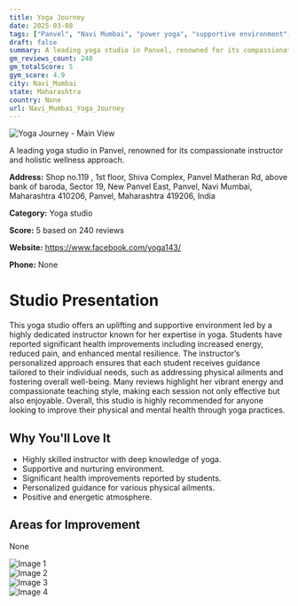 ```yaml
---
title: Yoga Journey
date: 2025-03-08
tags: ["Panvel", "Navi Mumbai", "power yoga", "supportive environment", "holistic wellness", "Navi Mumbai"]  
draft: false
summary: A leading yoga studio in Panvel, renowned for its compassionate instructor and holistic wellness approach.
gm_reviews_count: 240
gm_totalScore: 5
gym_score: 4.9
city: Navi_Mumbai
state: Maharashtra
country: None
url: Navi_Mumbai_Yoga_Journey
---
```


<div className="aspect-[16/9] relative my-8">
  <img 
    src="https://lh5.googleusercontent.com/p/AF1QipMOufBnf1UOhI_PpH8vbddy_sswyNW89GvVOaz-=w1920-h1080-k-no"
    alt="Yoga Journey - Main View"
    className="object-cover absolute inset-0 w-full h-full rounded-lg"
  />
</div>

A leading yoga studio in Panvel, renowned for its compassionate instructor and holistic wellness approach.

**Address:** Shop no.119 , 1st floor, Shiva Complex, Panvel Matheran Rd, above bank of baroda, Sector 19, New Panvel East, Panvel, Navi Mumbai, Maharashtra 410206, Panvel, Maharashtra 419206, India

**Category:** Yoga studio

**Score:** 5 based on 240 reviews

**Website:** https://www.facebook.com/yoga143/

**Phone:** None

# Studio Presentation

This yoga studio offers an uplifting and supportive environment led by a highly dedicated instructor known for her expertise in yoga. Students have reported significant health improvements including increased energy, reduced pain, and enhanced mental resilience. The instructor’s personalized approach ensures that each student receives guidance tailored to their individual needs, such as addressing physical ailments and fostering overall well-being. Many reviews highlight her vibrant energy and compassionate teaching style, making each session not only effective but also enjoyable. Overall, this studio is highly recommended for anyone looking to improve their physical and mental health through yoga practices.

## Why You'll Love It

- Highly skilled instructor with deep knowledge of yoga.
- Supportive and nurturing environment.
- Significant health improvements reported by students.
- Personalized guidance for various physical ailments.
- Positive and energetic atmosphere.

## Areas for Improvement

None

<div className="grid grid-cols-1 xl:grid-cols-2 gap-4 my-8">
<div className="aspect-[4/3] relative"><img src="https://lh3.googleusercontent.com/p/AF1QipN0SSd7n9WmrhsEopPHdNBbcSpevyaIhctIWXzZ=w1920-h1080-k-no" alt="Image 1" className="object-cover absolute inset-0 w-full h-full rounded-lg" /></div>
<div className="aspect-[4/3] relative"><img src="https://lh5.googleusercontent.com/p/AF1QipMYFFl8tYTFEJdeyCUtvxLGnEfJUgD2hYAzeIh8=w1920-h1080-k-no" alt="Image 2" className="object-cover absolute inset-0 w-full h-full rounded-lg" /></div>
<div className="aspect-[4/3] relative"><img src="https://lh5.googleusercontent.com/p/AF1QipONs_56xUUxJnAQ4iH_HAE_DRHbquxaWqQmx9Kb=w1920-h1080-k-no" alt="Image 3" className="object-cover absolute inset-0 w-full h-full rounded-lg" /></div>
<div className="aspect-[4/3] relative"><img src="https://lh5.googleusercontent.com/p/AF1QipM2fDwl0bU9j5iUkqDoi9wa7SA8aM-BonpufzrY=w1920-h1080-k-no" alt="Image 4" className="object-cover absolute inset-0 w-full h-full rounded-lg" /></div>
</div>